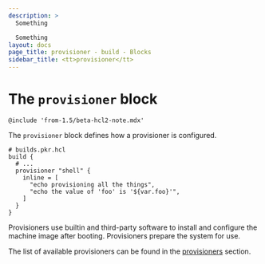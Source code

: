 ```yaml
---
description: >
  Something

  Something
layout: docs
page_title: provisioner - build - Blocks
sidebar_title: <tt>provisioner</tt>
---
```


# The `provisioner` block

`@include 'from-1.5/beta-hcl2-note.mdx'`

The `provisioner` block defines how a provisioner is configured.

```hcl
# builds.pkr.hcl
build {
  # ...
  provisioner "shell" {
    inline = [
      "echo provisioning all the things",
      "echo the value of 'foo' is '${var.foo}'",
    ]
  }
}
```

Provisioners use builtin and third-party software to install and configure the
machine image after booting. Provisioners prepare the system for use.

The list of available provisioners can be found in the
[provisioners](/docs/provisioners) section.
